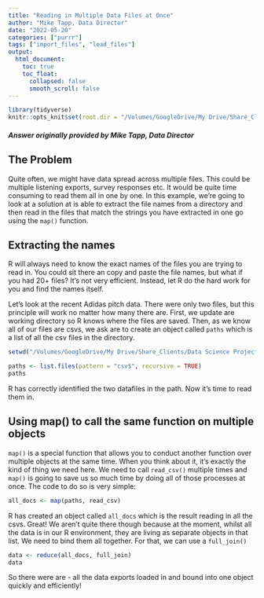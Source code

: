 ```yaml
---
title: "Reading in Multiple Data Files at Once"
author: "Mike Tapp, Data Director"
date: "2022-05-20"
categories: ["purrr"]
tags: ["import_files", "load_files"]
output:
  html_document:
    toc: true
    toc_float:
      collapsed: false
      smooth_scroll: false
---
```


```r
library(tidyverse)
knitr::opts_knit$set(root.dir = "/Volumes/GoogleDrive/My Drive/Share_Clients/Data Science Project Work/Slack Overflow/reading_multiple_files/data")
```

#### *Answer originally provided by Mike Tapp, Data Director*

## The Problem

Quite often, we might have data spread across multiple files. This could be multiple listening exports, survey responses etc. It would be quite time consuming to read them all in one by one. In this example, we're going to look at a solution at is able to extract the file names from a directory and then read in the files that match the strings you have extracted in one go using the `map()` function.


## Extracting the names

R will always need to know the exact names of the files you are trying to read in. You could sit there an copy and paste the file names, but what if you had 20+ files? It's not very efficient. Instead, let R do the hard work for you and find the names itself.

Let's look at the recent Adidas pitch data. There were only two files, but this principle will work no matter how many there are. First, we update are working directory so R knows where the files are saved. Then, as we know all of our files are csvs, we ask are to create an object called `paths` which is a list of all the csv files in the directory.

```r
setwd("/Volumes/GoogleDrive/My Drive/Share_Clients/Data Science Project Work/Slack Overflow/reading_multiple_files/data")

paths <- list.files(pattern = "csv$", recursive = TRUE)
paths

```

R has correctly identified the two datafiles in the path. Now it's time to read them in.

## Using map() to call the same function on multiple objects

`map()` is a special function that allows you to conduct another function over multiple objects at the same time. When you think about it, it's exactly the kind of thing we need here. We need to call `read_csv()` multiple times and `map()` is going to save us so much time by doing all of those processes at once. The code to do so is very simple:

```r
all_docs <- map(paths, read_csv)

```

R has created an object called `all_docs` which is the result reading in all the csvs. Great! We aren't quite there though because at the moment, whilst all the data is in our R environment, they are living as separate objects in that list. We need to bind them all together. For that, we can use a `full_join()`

```r
data <- reduce(all_docs, full_join)
data
```


So there were are - all the data exports loaded in and bound into one object quickly and efficiently!